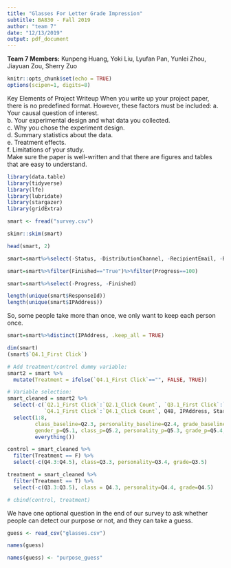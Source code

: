 ```yaml
---
title: "Glasses For Letter Grade Impression"
subtitle: BA830 - Fall 2019
author: "team 7"
date: "12/13/2019"
output: pdf_document
---
```


**Team 7 Members:** Kunpeng Huang, Yoki Liu, Lyufan Pan, Yunlei Zhou, Jiayuan Zou, Sherry Zuo

```r
knitr::opts_chunk$set(echo = TRUE)
options(scipen=1, digits=8)
```

Key Elements of Project Writeup
When you write up your project paper, there is no predefined format. However, these factors must be included:
a. Your causal question of interest.  
b. Your experimental design and what data you collected.  
c. Why you chose the experiment design.  
d. Summary statistics about the data.  
e. Treatment effects.  
f. Limitations of your study.  
Make sure the paper is well-written and that there are figures and tables that are easy to understand.

```r
library(data.table)
library(tidyverse)
library(lfe)
library(lubridate)
library(stargazer)
library(gridExtra)
```

```r
smart <- fread("survey.csv")
```

```r
skimr::skim(smart)
```

```r
head(smart, 2)
```

```r
smart=smart%>%select(-Status, -DistributionChannel, -RecipientEmail, -RecipientFirstName, -RecipientLastName, -ExternalReference, -UserLanguage)
```

```r
smart=smart%>%filter(Finished=="True")%>%filter(Progress==100)
```

```r
smart=smart%>%select(-Progress, -Finished)
```

```r
length(unique(smart$ResponseId))
length(unique(smart$IPAddress))
```
So, some people take more than once, we only want to keep each person once.
```r
smart=smart%>%distinct(IPAddress, .keep_all = TRUE)
```
```r
dim(smart)
(smart$`Q4.1_First Click`)
```

```r
# Add treatment/control dummy variable:
smart2 = smart %>% 
  mutate(Treatment = ifelse(`Q4.1_First Click`=="", FALSE, TRUE))

# Variable selection:
smart_cleaned = smart2 %>% 
  select(-c(`Q2.1_First Click`:`Q2.1_Click Count`, `Q3.1_First Click`:`Q3.1_Click Count`, 
            `Q4.1_First Click`:`Q4.1_Click Count`, Q48, IPAddress, StartDate, EndDate, ResponseId)) %>% 
  select(1:8, 
         class_baseline=Q2.3, personality_baseline=Q2.4, grade_baseline=Q2.5, 
         gender_p=Q5.1, class_p=Q5.2, personality_p=Q5.3, grade_p=Q5.4,
         everything())
```


```r
control = smart_cleaned %>% 
  filter(Treatment == F) %>% 
  select(-c(Q4.3:Q4.5), class=Q3.3, personality=Q3.4, grade=Q3.5)
```

```r
treatment = smart_cleaned %>% 
  filter(Treatment == T) %>% 
  select(-c(Q3.3:Q3.5), class = Q4.3, personality=Q4.4, grade=Q4.5) 

# cbind(control, treatment)

```



###############################################################################


We have one optional question in the end of our survey to ask whether people can detect our purpose or not, and they can take a guess. 
```r
guess <- read_csv("glasses.csv")
```
```r
names(guess)
```
```r
names(guess) <- "purpose_guess"
```

```r

```


